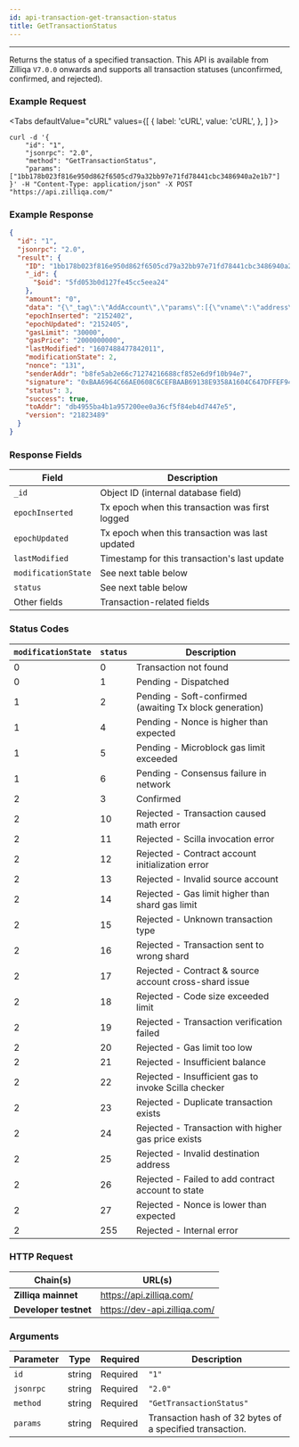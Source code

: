 ```yaml
---
id: api-transaction-get-transaction-status
title: GetTransactionStatus
---
```


---
Returns the status of a specified transaction. This API is available from Zilliqa `V7.0.0` onwards and supports all transaction statuses (unconfirmed, confirmed, and rejected).

### Example Request


<Tabs
  defaultValue="cURL"
  values={[
    { label: 'cURL', value: 'cURL', },
  ]
}>

<TabItem value="cURL">

```shell
curl -d '{
    "id": "1",
    "jsonrpc": "2.0",
    "method": "GetTransactionStatus",
    "params": ["1bb178b023f816e950d862f6505cd79a32bb97e71fd78441cbc3486940a2e1b7"]
}' -H "Content-Type: application/json" -X POST "https://api.zilliqa.com/"
```
</TabItem>

</Tabs>

### Example Response

```json
{
  "id": "1",
  "jsonrpc": "2.0",
  "result": {
    "ID": "1bb178b023f816e950d862f6505cd79a32bb97e71fd78441cbc3486940a2e1b7",
    "_id": {
      "$oid": "5fd053b0d127fe45cc5eea24"
    },
    "amount": "0",
    "data": "{\"_tag\":\"AddAccount\",\"params\":[{\"vname\":\"address\",\"type\":\"ByStr20\",\"value\":\"0x0434cdcf27e2294b3539cb6ffe2cc328d7f9757e\"},{\"vname\":\"datetime_added\",\"type\":\"String\",\"value\":\"1607488428\"}]}",
    "epochInserted": "2152402",
    "epochUpdated": "2152405",
    "gasLimit": "30000",
    "gasPrice": "2000000000",
    "lastModified": "1607488477842011",
    "modificationState": 2,
    "nonce": "131",
    "senderAddr": "b8fe5ab2e66c71274216688cf852e6d9f10b94e7",
    "signature": "0xBAA6964C66AE0608C6CEFBAAB69138E9358A1604C647DFFEF94E7022F2AB33D67F70802F71E934A0690BE4BA81CC3866B2FB668B29C528E6B77B1285533A2E2C",
    "status": 3,
    "success": true,
    "toAddr": "db4955ba4b1a957200ee0a36cf5f84eb4d7447e5",
    "version": "21823489"
  }
}
```

### Response Fields

| Field               | Description                                     |
| ------------------- | ----------------------------------------------- |
| `_id`               | Object ID (internal database field)             |
| `epochInserted`     | Tx epoch when this transaction was first logged |
| `epochUpdated`      | Tx epoch when this transaction was last updated |
| `lastModified`      | Timestamp for this transaction's last update    |
| `modificationState` | See next table below                            |
| `status`            | See next table below                            |
| Other fields        | Transaction-related fields                      |

### Status Codes

| `modificationState` | `status` | Description                                             |
| ------------------- | -------- | ------------------------------------------------------- |
| 0                   | 0        | Transaction not found                                   |
| 0                   | 1        | Pending - Dispatched                                    |
| 1                   | 2        | Pending - Soft-confirmed (awaiting Tx block generation) |
| 1                   | 4        | Pending - Nonce is higher than expected                 |
| 1                   | 5        | Pending - Microblock gas limit exceeded                 |
| 1                   | 6        | Pending - Consensus failure in network                  |
| 2                   | 3        | Confirmed                                               |
| 2                   | 10       | Rejected - Transaction caused math error                | 
| 2                   | 11       | Rejected - Scilla invocation error                      |
| 2                   | 12       | Rejected - Contract account initialization error        |
| 2                   | 13       | Rejected - Invalid source account                       |
| 2                   | 14       | Rejected - Gas limit higher than shard gas limit        |
| 2                   | 15       | Rejected - Unknown transaction type                     |
| 2                   | 16       | Rejected - Transaction sent to wrong shard              |
| 2                   | 17       | Rejected - Contract & source account cross-shard issue  |
| 2                   | 18       | Rejected - Code size exceeded limit                     |
| 2                   | 19       | Rejected - Transaction verification failed              |
| 2                   | 20       | Rejected - Gas limit too low                            |
| 2                   | 21       | Rejected - Insufficient balance                         |
| 2                   | 22       | Rejected - Insufficient gas to invoke Scilla checker    |
| 2                   | 23       | Rejected - Duplicate transaction exists                 |
| 2                   | 24       | Rejected - Transaction with higher gas price exists     |
| 2                   | 25       | Rejected - Invalid destination address                  |
| 2                   | 26       | Rejected - Failed to add contract account to state      |
| 2                   | 27       | Rejected - Nonce is lower than expected                 |
| 2                   | 255      | Rejected - Internal error                               |

### HTTP Request

| Chain(s)              | URL(s)                       |
| --------------------- | ---------------------------- |
| **Zilliqa mainnet**   | https://api.zilliqa.com/     |
| **Developer testnet** | https://dev-api.zilliqa.com/ |

### Arguments

| Parameter | Type   | Required | Description                                              |
| --------- | ------ | -------- | -------------------------------------------------------- |
| `id`      | string | Required | `"1"`                                                    |
| `jsonrpc` | string | Required | `"2.0"`                                                  |
| `method`  | string | Required | `"GetTransactionStatus"`                                 |
| `params`  | string | Required | Transaction hash of 32 bytes of a specified transaction. |